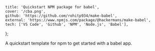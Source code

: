 	title: 'Quickstart NPM package for babel',
	cover: '/cba.png',
	github: 'https://github.com/rohitp934/make-babel',
	external: 'https://www.npmjs.com/package/@hackermans/make-babel',
	tech: ['VS Code', 'Github', 'NPM', 'Node.js', 'Babel'],
};

A quickstart template for npm to get started with a babel app.
